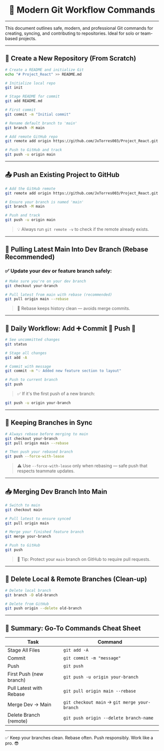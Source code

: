 # <div align="center">🚀 Modern Git Workflow Commands</div>

---

This document outlines safe, modern, and professional Git commands for creating, syncing, and contributing to repositories. Ideal for solo or team-based projects.

---

## 📌 Create a New Repository (From Scratch)

```bash
# Create a README and initialize Git
echo "# Project_React" >> README.md

# Initialize local repo
git init

# Stage README for commit
git add README.md

# First commit
git commit -m "Initial commit"

# Rename default branch to 'main'
git branch -M main

# Add remote GitHub repo
git remote add origin https://github.com/JxTorres003/Project_React.git

# Push to GitHub and track
git push -u origin main
```

---

## 📤 Push an Existing Project to GitHub

```bash
# Add the GitHub remote
git remote add origin https://github.com/JxTorres003/Project_React.git

# Ensure your branch is named 'main'
git branch -M main

# Push and track
git push -u origin main
```

> 💡 Always run `git remote -v` to check if the remote already exists.

---

## 🧪 Pulling Latest Main Into Dev Branch (Rebase Recommended)

### ✅ Update your dev or feature branch safely:

```bash
# Make sure you're on your dev branch
git checkout your-branch

# Pull latest from main with rebase (recommended)
git pull origin main --rebase
```

> 🔄 Rebase keeps history clean — avoids merge commits.

---

## 🧼 Daily Workflow: Add ➕ Commit 💬 Push 🚀

```bash
# See uncommitted changes
git status

# Stage all changes
git add -A

# Commit with message
git commit -m "💡 Added new feature section to layout"

# Push to current branch
git push
```

> ✅ If it's the first push of a new branch:

```bash
git push -u origin your-branch
```

---

## 🔁 Keeping Branches in Sync

```bash
# Always rebase before merging to main
git checkout your-branch
git pull origin main --rebase
```

```bash
# Then push your rebased branch
git push --force-with-lease
```

> ⚠️ Use `--force-with-lease` only when rebasing — safe push that respects teammate updates.

---

## 📥 Merging Dev Branch Into Main

```bash
# Switch to main
git checkout main

# Pull latest to ensure synced
git pull origin main

# Merge your finished feature branch
git merge your-branch

# Push to GitHub
git push
```

> 🔐 Tip: Protect your `main` branch on GitHub to require pull requests.

---

## 🧹 Delete Local & Remote Branches (Clean-up)

```bash
# Delete local branch
git branch -D old-branch

# Delete from GitHub
git push origin --delete old-branch
```

---

## 🎯 Summary: Go-To Commands Cheat Sheet

| Task                    | Command                                       |
| ----------------------- | --------------------------------------------- |
| Stage All Files         | `git add -A`                                  |
| Commit                  | `git commit -m "message"`                     |
| Push                    | `git push`                                    |
| First Push (new branch) | `git push -u origin your-branch`              |
| Pull Latest with Rebase | `git pull origin main --rebase`               |
| Merge Dev → Main        | `git checkout main` → `git merge your-branch` |
| Delete Branch (remote)  | `git push origin --delete branch-name`        |

---

✅ Keep your branches clean. Rebase often. Push responsibly. Work like a pro. 😎
